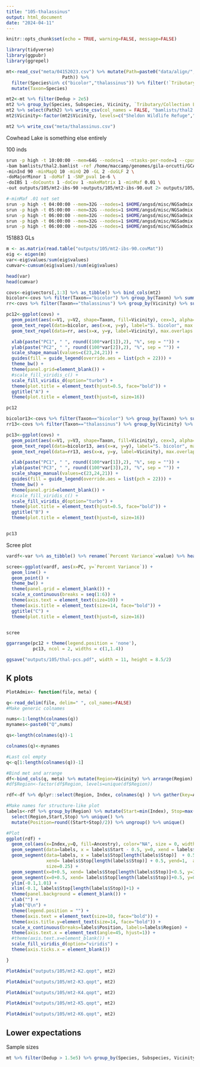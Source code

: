 ```yaml
---
title: "105-thalassinus"
output: html_document
date: "2024-04-11"
---
```


```r
knitr::opts_chunk$set(echo = TRUE, warning=FALSE, message=FALSE)
```

```r
library(tidyverse)
library(ggpubr)
library(ggrepel)
```

```r
mt<-read_csv("meta/04152023.csv") %>% mutate(Path=paste0("data/align/",Ind,".sort.flt.bam"))  %>% mutate(Path2=ifelse(Dedup > 2e6, paste0("data/downsample/",Ind,".reduced.bam"),
                     Path)) %>%
  filter(Species%in% c("bicolor","thalassinus")) %>% filter(!`Tributary/Collection Location` %in% c("Bitner Ranch","Rock Creek","Horse Canyon","Thousand Creek Gorge","Cowhead Lake")) %>%
  mutate(Taxon=Species)

mt2<-mt %>% filter(Dedup > 2e5)
mt2 %>% group_by(Species, Subspecies, Vicinity, `Tributary/Collection Location`) %>% summarize(Count=n(), medianDedup=median(Dedup), meanDedup=mean(Dedup))
mt2 %>% select(Path2) %>% write_csv(col_names = FALSE, "bamlists/thal2.bamlist")
mt2$Vicinity<-factor(mt2$Vicinity, levels=c("Sheldon Wildlife Refuge","Harney County","Modoc County", "Warner Spring","Goose Lake","Rising River Preserve","Pit River","Valley Falls"))

mt2 %>% write_csv("meta/thalassinus.csv")
```


Cowhead Lake is something else entirely

100 inds

```sh
srun -p high -t 10:00:00 --mem=64G --nodes=1 --ntasks-per-node=1 --cpus-per-task=12  $HOME/angsd/angsd -P 12  \
-bam bamlists/thal2.bamlist -ref /home/maccamp/genomes/gila-orcutti/GCA_026230005.1_fGilOrc1.0.hap1_genomic.fna.gz \
-minInd 90 -minMapQ 10 -minQ 20 -GL 2 -doGLF 2 \
-doMajorMinor 1 -doMaf 1 -SNP_pval 1e-6 \
-doIBS 1 -doCounts 1 -doCov 1 -makeMatrix 1 -minMaf 0.01 \
-out outputs/105/mt2-ibs-90 >outputs/105/mt2-ibs-90.out 2> outputs/105/mt2-ibs-90.err &

#-minMaf .01 not set
srun -p high -t 04:00:00 --mem=32G --nodes=1 $HOME/angsd/misc/NGSadmix -P 12 -likes outputs/105/mt2-ibs-90.beagle.gz -K 2 -o outputs/105/mt2-K2 &
srun -p high -t 05:00:00 --mem=32G --nodes=1 $HOME/angsd/misc/NGSadmix -P 12 -likes outputs/105/mt2-ibs-90.beagle.gz -K 3 -o outputs/105/mt2-K3 &
srun -p high -t 06:00:00 --mem=32G --nodes=1 $HOME/angsd/misc/NGSadmix -P 12 -likes outputs/105/mt2-ibs-90.beagle.gz -K 4 -o outputs/105/mt2-K4 &
srun -p high -t 06:00:00 --mem=32G --nodes=1 $HOME/angsd/misc/NGSadmix -P 12 -likes outputs/105/mt2-ibs-90.beagle.gz -K 5 -o outputs/105/mt2-K5 &
srun -p high -t 06:00:00 --mem=32G --nodes=1 $HOME/angsd/misc/NGSadmix -P 12 -likes outputs/105/mt2-ibs-90.beagle.gz -K 6 -o outputs/105/mt2-K6 &

```

151883 GLs


```r
m <- as.matrix(read.table("outputs/105/mt2-ibs-90.covMat"))
eig <- eigen(m)
var<-eig$values/sum(eig$values)
cumvar<-cumsum(eig$values)/sum(eig$values)

head(var)
head(cumvar)
```


```r
covs<-eig$vectors[,1:3] %>% as_tibble() %>% bind_cols(mt2)
bicolor<-covs %>% filter(Taxon=="bicolor") %>% group_by(Taxon) %>% summarize(x=mean(V1), y=mean(V2))
rr<-covs %>% filter(Taxon=="thalassinus") %>% group_by(Vicinity) %>% summarize(x=mean(V1), y=mean(V2))

pc12<-ggplot(covs) +
  geom_point(aes(x=V1, y=V2, shape=Taxon, fill=Vicinity), cex=3, alpha=0.75) +
  geom_text_repel(data=bicolor, aes(x=x, y=y), label="S. bicolor", max.overlaps = Inf) +
  geom_text_repel(data=rr, aes(x=x, y=y, label=Vicinity), max.overlaps = Inf) +

  xlab(paste("PC1", " ", round((100*var[1]),2), "%", sep = "")) +
  ylab(paste("PC2", " ", round((100*var[2]),2), "%", sep = "")) +
  scale_shape_manual(values=c(23,24,21)) +
  guides(fill = guide_legend(override.aes = list(pch = 22))) +
  theme_bw() +
  theme(panel.grid=element_blank()) +
  #scale_fill_viridis_c() +
  scale_fill_viridis_d(option="turbo") +
  theme(plot.title = element_text(hjust=0.5, face="bold")) +
  ggtitle("A") +
  theme(plot.title = element_text(hjust=0, size=16))

pc12
```

```r

bicolor13<-covs %>% filter(Taxon=="bicolor") %>% group_by(Taxon) %>% summarize(x=mean(V1), y=mean(V3))
rr13<-covs %>% filter(Taxon=="thalassinus") %>% group_by(Vicinity) %>% summarize(x=mean(V1), y=mean(V3))

pc13<-ggplot(covs) +
  geom_point(aes(x=V1, y=V3, shape=Taxon, fill=Vicinity), cex=3, alpha=0.75) +
  geom_text_repel(data=bicolor13, aes(x=x, y=y), label="S. bicolor", max.overlaps = Inf) +
  geom_text_repel(data=rr13, aes(x=x, y=y, label=Vicinity), max.overlaps = Inf) +

  xlab(paste("PC1", " ", round((100*var[1]),2), "%", sep = "")) +
  ylab(paste("PC3", " ", round((100*var[3]),2), "%", sep = "")) +
  scale_shape_manual(values=c(23,24,21)) +
  guides(fill = guide_legend(override.aes = list(pch = 22))) +
  theme_bw() +
  theme(panel.grid=element_blank()) +
  #scale_fill_viridis_c() +
  scale_fill_viridis_d(option="turbo") +
  theme(plot.title = element_text(hjust=0.5, face="bold")) +
  ggtitle("B") +
  theme(plot.title = element_text(hjust=0, size=16))


pc13 
```

Scree plot

```r
vardf<-var %>% as_tibble() %>% rename(`Percent Variance`=value) %>% head() %>% mutate(PC=1:n())

scree<-ggplot(vardf, aes(x=PC, y=`Percent Variance`)) +
  geom_line() +
  geom_point() +
  theme_bw() +
  theme(panel.grid = element_blank()) +
  scale_x_continuous(breaks = seq(1:6)) +
  theme(axis.text = element_text(size=10)) +
  theme(axis.title = element_text(size=14, face="bold")) +
  ggtitle("C") +
  theme(plot.title = element_text(hjust=0, size=16))


scree
```

```r
ggarrange(pc12 + theme(legend.position = 'none'), 
          pc13, ncol = 2, widths = c(1,1.4))

ggsave("outputs/105/thal-pcs.pdf", width = 11, height = 8.5/2)
```

## K plots


```r
PlotAdmix<- function(file, meta) {

q<-read_delim(file, delim=" ", col_names=FALSE)
#Make generic colnames

nums<-1:length(colnames(q))
mynames<-paste0("Q",nums)

qs<-length(colnames(q))-1

colnames(q)<-mynames

#Last col empty
q<-q[1:length(colnames(q))-1]

#Bind met and arrange 
df<-bind_cols(q, meta) %>% mutate(Region=Vicinity) %>% arrange(Region) %>% mutate(Index=1:n())
#df$Region<-factor(df$Region, levels=unique(df$Region))

rdf<-df %>% dplyr::select(Region, Index, colnames(q) ) %>% gather(key=Ancestry, value=Q, 3:(3+length(colnames(q))-1))

#Make names for structure-like plot
labels<-rdf %>% group_by(Region) %>% mutate(Start=min(Index), Stop=max(Index)) %>% 
  select(Region,Start,Stop) %>% unique() %>% 
  mutate(Position=round((Start+Stop)/2)) %>% ungroup() %>% unique()

#Plot
ggplot(rdf) + 
  geom_col(aes(x=Index,y=Q, fill=Ancestry), color="NA", size = 0, width = 1) +
  geom_segment(data=labels, x = labels$Start - 0.5, y=0, xend = labels$Start-0.5, yend=1, alpha=0.9, size=0.25) +
  geom_segment(data=labels, x = labels$Stop[length(labels$Stop)]  + 0.5, y=0, 
               xend= labels$Stop[length(labels$Stop)] + 0.5, yend=1,  alpha=0.9,
               size=0.25) +
  geom_segment(x=0+0.5, xend= labels$Stop[length(labels$Stop)]+0.5, y=1, yend=1, alpha=0.9, size=0.25) +
  geom_segment(x=0+0.5, xend= labels$Stop[length(labels$Stop)]+0.5, y=0, yend=0, alpha=0.9, size=0.25) +
  ylim(-0.1,1.01) +
  xlim(-0.1, labels$Stop[length(labels$Stop)]+1) +
  theme(panel.background = element_blank()) +
  xlab("") +
  ylab("Q\n") +
  theme(legend.position = "") +
  theme(axis.text = element_text(size=10, face="bold")) +
  theme(axis.title.y=element_text(size=14, face="bold")) +
  scale_x_continuous(breaks=labels$Position, labels=labels$Region) +
  theme(axis.text.x = element_text(angle=45, hjust=1)) +
  #theme(axis.text.x=element_blank()) +
  scale_fill_viridis_d(option="viridis") +
  theme(axis.ticks.x = element_blank())

}
```


```r
PlotAdmix("outputs/105/mt2-K2.qopt", mt2)
```

```r
PlotAdmix("outputs/105/mt2-K3.qopt", mt2)
```


```r
PlotAdmix("outputs/105/mt2-K4.qopt", mt2)
```

```r
PlotAdmix("outputs/105/mt2-K5.qopt", mt2)
```

```r
PlotAdmix("outputs/105/mt2-K6.qopt", mt2)
```

## Lower expectations
Sample sizes

```r
mt %>% filter(Dedup > 1.5e5) %>% group_by(Species, Subspecies, Vicinity, `Tributary/Collection Location`) %>% summarize(Count=n(), medianDedup=median(Dedup), meanDedup=mean(Dedup))
```
